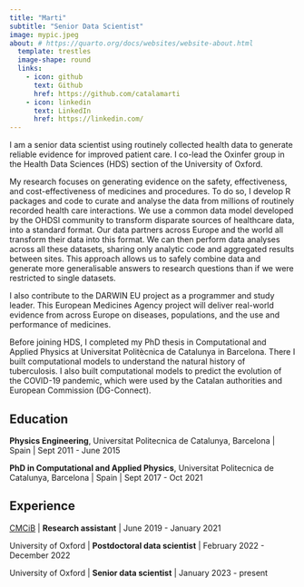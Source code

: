 ```yaml
---
title: "Marti"
subtitle: "Senior Data Scientist"
image: mypic.jpeg
about: # https://quarto.org/docs/websites/website-about.html
  template: trestles
  image-shape: round
  links:
    - icon: github
      text: Github
      href: https://github.com/catalamarti
    - icon: linkedin
      text: LinkedIn
      href: https://linkedin.com/
---
```


I am a senior data scientist using routinely collected health data to generate reliable evidence for improved patient care. I co-lead the Oxinfer group in the Health Data Sciences (HDS) section of the University of Oxford.

My research focuses on generating evidence on the safety, effectiveness, and cost-effectiveness of medicines and procedures. To do so, I develop R packages and code to curate and analyse the data from millions of routinely recorded health care interactions. We use a common data model developed by the OHDSI community to transform disparate sources of healthcare data, into a standard format. Our data partners across Europe and the world all transform their data into this format. We can then perform data analyses across all these datasets, sharing only analytic code and aggregated results between sites. This approach allows us to safely combine data and generate more generalisable answers to research questions than if we were restricted to single datasets.

I also contribute to the DARWIN EU project as a programmer and study leader. This European Medicines Agency project will deliver real-world evidence from across Europe on diseases, populations, and the use and performance of medicines.

Before joining HDS, I completed my PhD thesis in Computational and Applied Physics at Universitat Politècnica de Catalunya in Barcelona. There I built computational models to understand the natural history of tuberculosis. I also built computational models to predict the evolution of the COVID-19 pandemic, which were used by the Catalan authorities and European Commission (DG-Connect).

## Education

**Physics Engineering**, Universitat Politecnica de Catalunya, Barcelona \| Spain \| Sept 2011 - June 2015

**PhD in Computational and Applied Physics**, Universitat Politecnica de Catalunya, Barcelona \| Spain \| Sept 2017 - Oct 2021

## Experience

[CMCiB](https://www.cmcib.cat) \| **Research assistant** \| June 2019 - January 2021

University of Oxford \| **Postdoctoral data scientist** \| February 2022 - December 2022

University of Oxford \| **Senior data scientist** \| January 2023 - present
